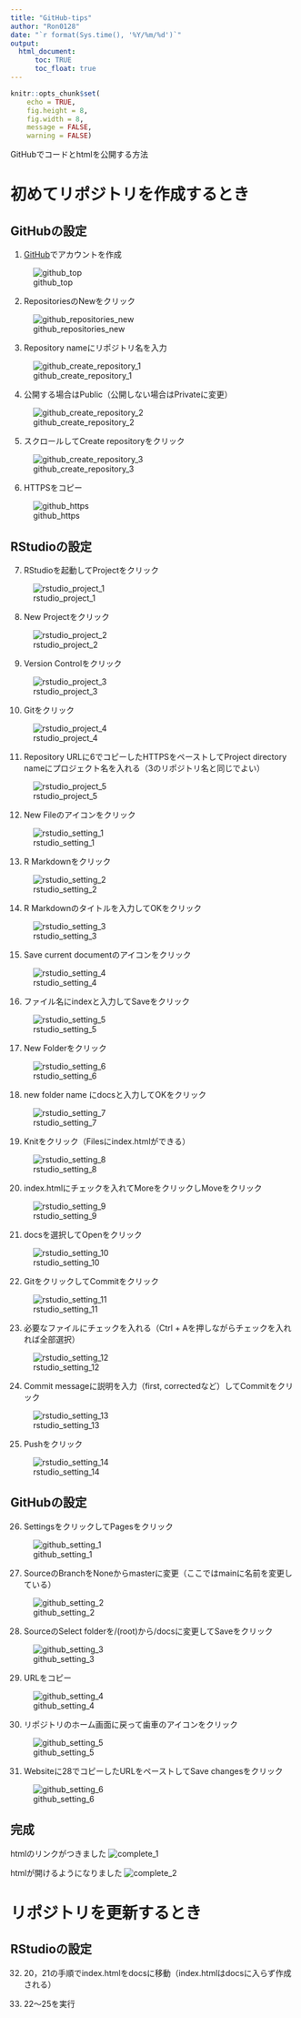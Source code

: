 ```yaml
---
title: "GitHub-tips"
author: "Ron0128"
date: "`r format(Sys.time(), '%Y/%m/%d')`"
output: 
  html_document:
      toc: TRUE
      toc_float: true
---
```


```r
knitr::opts_chunk$set(
	echo = TRUE,
	fig.height = 8,
	fig.width = 8,
	message = FALSE,
	warning = FALSE)
```

GitHubでコードとhtmlを公開する方法

# 初めてリポジトリを作成するとき

## GitHubの設定

1. [GitHub](https://github.co.jp/)でアカウントを作成

![github_top](images/github_top.PNG)

2. RepositoriesのNewをクリック

![github_repositories_new](images/github_repositories_new.PNG)

3. Repository nameにリポジトリ名を入力

![github_create_repository_1](images/github_create_repository_1.PNG)

4. 公開する場合はPublic（公開しない場合はPrivateに変更）

![github_create_repository_2](images/github_create_repository_2.PNG)

5. スクロールしてCreate repositoryをクリック

![github_create_repository_3](images/github_create_repository_3.PNG)

6. HTTPSをコピー

![github_https](images/github_https.PNG)

## RStudioの設定

7. RStudioを起動してProjectをクリック

![rstudio_project_1](images/rstudio_project_1.PNG)

8. New Projectをクリック

![rstudio_project_2](images/rstudio_project_2.PNG)

9. Version Controlをクリック

![rstudio_project_3](images/rstudio_project_3.PNG)

10. Gitをクリック

![rstudio_project_4](images/rstudio_project_4.PNG)

11. Repository URLに6でコピーしたHTTPSをペーストしてProject directory nameにプロジェクト名を入れる（3のリポジトリ名と同じでよい）

![rstudio_project_5](images/rstudio_project_5.PNG)

12. New Fileのアイコンをクリック

![rstudio_setting_1](images/rstudio_setting_1.PNG)

13. R Markdownをクリック

![rstudio_setting_2](images/rstudio_setting_2.PNG)

14. R Markdownのタイトルを入力してOKをクリック

![rstudio_setting_3](images/rstudio_setting_3.PNG)

15. Save current documentのアイコンをクリック

![rstudio_setting_4](images/rstudio_setting_4.PNG)

16. ファイル名にindexと入力してSaveをクリック

![rstudio_setting_5](images/rstudio_setting_5.PNG)

17. New Folderをクリック

![rstudio_setting_6](images/rstudio_setting_6.PNG)

18. new folder name にdocsと入力してOKをクリック

![rstudio_setting_7](images/rstudio_setting_7.PNG)

19. Knitをクリック（Filesにindex.htmlができる）

![rstudio_setting_8](images/rstudio_setting_8.PNG)

20. index.htmlにチェックを入れてMoreをクリックしMoveをクリック

![rstudio_setting_9](images/rstudio_setting_9.PNG)

21. docsを選択してOpenをクリック

![rstudio_setting_10](images/rstudio_setting_10.PNG)

22. GitをクリックしてCommitをクリック

![rstudio_setting_11](images/rstudio_setting_11.PNG)

23. 必要なファイルにチェックを入れる（Ctrl + Aを押しながらチェックを入れれば全部選択）

![rstudio_setting_12](images/rstudio_setting_12.PNG)

24. Commit messageに説明を入力（first, correctedなど）してCommitをクリック

![rstudio_setting_13](images/rstudio_setting_13.PNG)

25. Pushをクリック

![rstudio_setting_14](images/rstudio_setting_14.PNG)

## GitHubの設定

26. SettingsをクリックしてPagesをクリック

![github_setting_1](images/github_setting_1.PNG)

27. SourceのBranchをNoneからmasterに変更（ここではmainに名前を変更している）

![github_setting_2](images/github_setting_2.PNG)

28. SourceのSelect folderを/(root)から/docsに変更してSaveをクリック

![github_setting_3](images/github_setting_3.PNG)

29. URLをコピー

![github_setting_4](images/github_setting_4.PNG)

30. リポジトリのホーム画面に戻って歯車のアイコンをクリック

![github_setting_5](images/github_setting_5.PNG)

31. Websiteに28でコピーしたURLをペーストしてSave changesをクリック

![github_setting_6](images/github_setting_6.PNG)

## 完成

htmlのリンクがつきました
![complete_1](images/complete_1.PNG)

htmlが開けるようになりました
![complete_2](images/complete_2.PNG)

# リポジトリを更新するとき

## RStudioの設定

32. 20，21の手順でindex.htmlをdocsに移動（index.htmlはdocsに入らず作成される）

33. 22～25を実行
